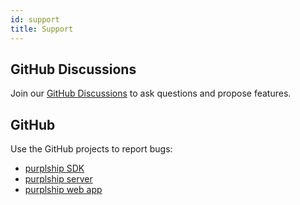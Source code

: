 ```yaml
---
id: support
title: Support
---
```


## GitHub Discussions

Join our [GitHub Discussions](https://github.com/purplship/purplship/discussions) to ask questions and propose 
features.

## GitHub

Use the GitHub projects to report bugs:

- [purplship SDK](https://github.com/purplship/purplship)
- [purplship server](https://github.com/purplship/purplship-server)
- [purplship web app](https://github.com/purplship/purplship-webapp)
